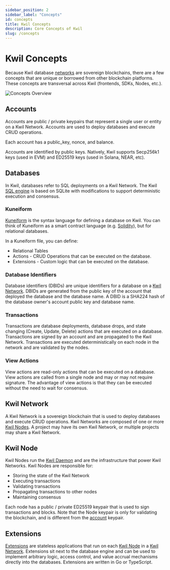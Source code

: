 ```yaml
---
sidebar_position: 2
sidebar_label: "Concepts"
id: concepts
title: Kwil Concepts
description: Core Concepts of Kwil
slug: /concepts
---
```


# Kwil Concepts

Because Kwil database [networks](#kwil-network) are sovereign blockchains, there are a few concepts that are unique or borrowed from other blockchain platforms. These concepts are transversal across Kwil (frontends, SDKs, Nodes, etc.).

<div style={{ display: "flex", justifyContent: "center" }}>
    <img src={require('../static/img/kwil-concepts.png').default} alt="Concepts Overview" />
</div>

## Accounts

Accounts are public / private keypairs that represent a single user or entity on a Kwil Network. Accounts are used to deploy databases and execute CRUD operations.

Each account has a public_key, nonce, and balance.

Accounts are identified by public keys. Natively, Kwil supports Secp256k1 keys (used in EVM) and ED25519 keys (used in Solana, NEAR, etc).

## Databases 

In Kwil, databases refer to SQL deployments on a Kwil Network. The Kwil [SQL engine](/docs/category/sql-as-understood-by-kwil) is based on SQLite with modifications to support deterministic execution and consensus.

### Kuneiform

[Kuneiform](/docs/category/kuneiform) is the syntax language for defining a database on Kwil. You can think of Kuneiform as a smart contract language (e.g. [Solidity](https://soliditylang.org/)), but for relational databases.

In a Kuneiform file, you can define:
- Relational Tables
- Actions - CRUD Operations that can be executed on the database.
- Extensions - Custom logic that can be executed on the database.

### Database Identifiers

Database identifiers (DBIDs) are unique identifiers for a database on a [Kwil Network](#kwil-network). DBIDs are generated from the public key of the account that deployed the database and the database name. A DBID is a SHA224 hash of the database owner's account public key and database name.

### Transactions

Transactions are database deployments, database drops, and state changing (Create, Update, Delete) actions that are executed on a database. Transactions are signed by an account and are propagated to the Kwil Network. Transactions are executed deterministically on each node in the network and are validated by the nodes. 

### View Actions

View actions are read-only actions that can be executed on a database. View actions are called from a single node and may or may not require signature. The advantage of view actions is that they can be executed without the need to wait for consensus.

## Kwil Network

A Kwil Network is a sovereign blockchain that is used to deploy databases and execute CRUD operations. Kwil Networks are composed of one or more [Kwil Nodes](#kwil-node). A project may have its own Kwil Network, or multiple projects may share a Kwil Network.

## Kwil Node

Kwil Nodes run the [Kwil Daemon](/docs/category/kwil-daemon) and are the infrastructure that power Kwil Networks. Kwil Nodes are responsible for:
- Storing the state of the Kwil Network
- Executing transactions
- Validating transactions
- Propagating transactions to other nodes
- Maintaining consensus

Each node has a public / private ED25519 keypair that is used to sign transactions and blocks. Note that the Node keypair is only for validating the blockchain, and is different from the [account](#accounts) keypair.

## Extensions

[Extensions](/docs/category/extensions) are stateless applications that run on each [Kwil Node](#kwil-node) in a [Kwil Network](#kwil-network). Extensions sit next to the database engine and can be used to implement arbitrary logic, access control, and value accrual mechanisms directly into the databases. Extensions are written in Go or TypeScript.